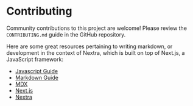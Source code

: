 # Contributing

Community contributions to this project are welcome! Please review the `CONTRIBUTING.md` guide in the GitHub repository.

Here are some great resources pertaining to writing markdown, or development in the context of Nextra, which is built on top of Next.js, a JavaScript framework:
- [Javascript Guide](https://developer.mozilla.org/en-US/docs/Web/JavaScript/Guide)
- [Markdown Guide](https://www.markdownguide.org/getting-started/)
- [MDX](https://mdxjs.com/)
- [Next.js](https://nextjs.org/docs)
- [Nextra](https://nextra.site/docs)

